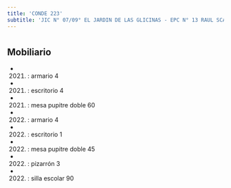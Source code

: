 ```yaml
---
title: 'CONDE 223'
subtitle: 'JIC N° 07/09° EL JARDIN DE LAS GLICINAS - EPC N° 13 RAUL SCALABRINI ORTIZ - CECEP N° 09 (SEDE)'
---
```


#


## Mobiliario

*  (2021) : armario 4 

*  (2021) : escritorio 4 

*  (2021) : mesa pupitre doble 60 

*  (2022) : armario 4 

*  (2022) : escritorio 1 

*  (2022) : mesa pupitre doble 45 

*  (2022) : pizarrón 3 

*  (2022) : silla escolar 90 



